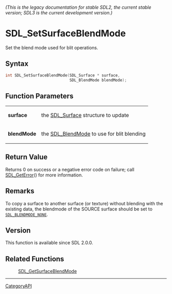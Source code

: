 ====== (This is the legacy documentation for stable SDL2, the current stable version; SDL3 is the current development version.) ======
= SDL_SetSurfaceBlendMode =

Set the blend mode used for blit operations.

== Syntax ==

<syntaxhighlight lang='c'>
int SDL_SetSurfaceBlendMode(SDL_Surface * surface,
                            SDL_BlendMode blendMode);
</syntaxhighlight>

== Function Parameters ==

{|
|'''surface'''
|the [[SDL_Surface]] structure to update
|-
|'''blendMode'''
|the [[SDL_BlendMode]] to use for blit blending
|}

== Return Value ==

Returns 0 on success or a negative error code on failure; call
[[SDL_GetError]]() for more information.

== Remarks ==

To copy a surface to another surface (or texture) without blending with the
existing data, the blendmode of the SOURCE surface should be set to
<code>[[SDL_BLENDMODE_NONE]]</code>.

== Version ==

This function is available since SDL 2.0.0.

== Related Functions ==

:[[SDL_GetSurfaceBlendMode]]

----
[[CategoryAPI]]


